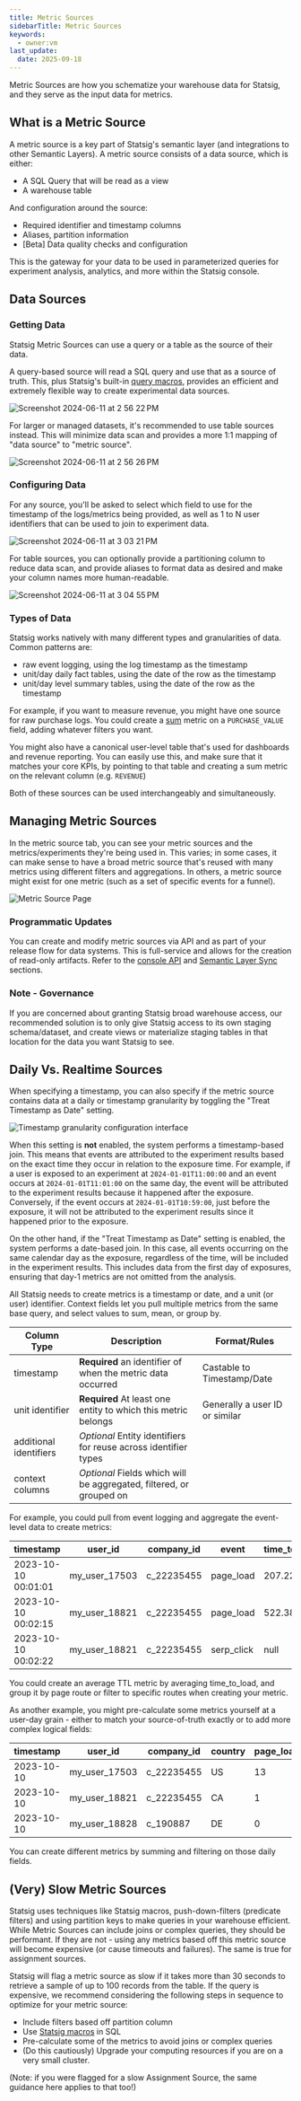 ```yaml
---
title: Metric Sources
sidebarTitle: Metric Sources
keywords:
  - owner:vm
last_update:
  date: 2025-09-18
---
```


Metric Sources are how you schematize your warehouse data for Statsig, and they serve as the input data for metrics.

## What is a Metric Source

A metric source is a key part of Statsig's semantic layer (and integrations to other Semantic Layers). A metric source consists of a data source, which is either:

- A SQL Query that will be read as a view
- A warehouse table

And configuration around the source:

- Required identifier and timestamp columns
- Aliases, partition information
- [Beta] Data quality checks and configuration

This is the gateway for your data to be used in parameterized queries for experiment analysis, analytics, and more within the Statsig console.

## Data Sources

### Getting Data

Statsig Metric Sources can use a query or a table as the source of their data.

A query-based source will read a SQL query and use that as a source of truth. This, plus Statsig's built-in [query macros](/statsig-warehouse-native/configuration/query-tools), provides an efficient and extremely flexible way to create experimental data sources.

![Screenshot 2024-06-11 at 2 56 22 PM](https://github.com/statsig-io/docs/assets/102695539/2cec3d01-f852-4007-aa3b-de276418593b)

For larger or managed datasets, it's recommended to use table sources instead. This will minimize data scan and provides a more 1:1 mapping of "data source" to "metric source".

![Screenshot 2024-06-11 at 2 56 26 PM](https://github.com/statsig-io/docs/assets/102695539/04cb0209-580c-4603-a5db-45a08f00f90b)

### Configuring Data

For any source, you'll be asked to select which field to use for the timestamp of the logs/metrics being provided, as well as 1 to N user identifiers that can be used to join to experiment data.

![Screenshot 2024-06-11 at 3 03 21 PM](https://github.com/statsig-io/docs/assets/102695539/9a972d93-3500-4947-89e7-c144b877887f)

For table sources, you can optionally provide a partitioning column to reduce data scan, and provide aliases to format data as desired and make your column names more human-readable.

![Screenshot 2024-06-11 at 3 04 55 PM](https://github.com/statsig-io/docs/assets/102695539/4b388fac-1124-4606-88f6-a0615bd32b18)

### Types of Data

Statsig works natively with many different types and granularities of data. Common patterns are:

- raw event logging, using the log timestamp as the timestamp
- unit/day daily fact tables, using the date of the row as the timestamp
- unit/day level summary tables, using the date of the row as the timestamp

For example, if you want to measure revenue, you might have one source for raw purchase logs. You could create a [sum](/statsig-warehouse-native/metrics/sum) metric on a `PURCHASE_VALUE` field, adding whatever filters you want.

You might also have a canonical user-level table that's used for dashboards and revenue reporting. You can easily use this, and make sure that it matches your core KPIs, by pointing to that table and creating a sum metric on the relevant column (e.g. `REVENUE`)

Both of these sources can be used interchangeably and simultaneously.

## Managing Metric Sources

In the metric source tab, you can see your metric sources and the metrics/experiments they're being used in. This varies; in some cases, it can make sense to have a broad metric source that's reused with many metrics using different filters and aggregations. In others, a metric source might exist for one metric (such as a set of specific events for a funnel).

![Metric Source Page](https://user-images.githubusercontent.com/102695539/264087800-18970974-b639-4d73-8977-e54de752ae0a.png)

### Programmatic Updates

You can create and modify metric sources via API and as part of your release flow for data systems. This is full-service and allows for the creation of read-only artifacts. Refer to the [console API](/statsig-warehouse-native/configuration/console-api) and [Semantic Layer Sync](/statsig-warehouse-native/configuration/semantic-layer-sync) sections.

### Note - Governance

If you are concerned about granting Statsig broad warehouse access, our recommended solution is to only give Statsig access
to its own staging schema/dataset, and create views or materialize staging tables in that location for the data you want
Statsig to see.

## Daily Vs. Realtime Sources

When specifying a timestamp, you can also specify if the metric source contains data at a daily or timestamp granularity by toggling the "Treat Timestamp as Date" setting.

![Timestamp granularity configuration interface](https://github.com/statsig-io/docs/assets/102695539/f0edfdaf-9531-4583-b440-d05f0f3c3618)

When this setting is **not** enabled, the system performs a timestamp-based join. This means that events are attributed to the experiment results based on the exact time they occur in relation to the exposure time. For example, if a user is exposed to an experiment at `2024-01-01T11:00:00` and an event occurs at `2024-01-01T11:01:00` on the same day, the event will be attributed to the experiment results because it happened after the exposure. Conversely, if the event occurs at `2024-01-01T10:59:00`, just before the exposure, it will not be attributed to the experiment results since it happened prior to the exposure.

On the other hand, if the "Treat Timestamp as Date" setting is enabled, the system performs a date-based join. In this case, all events occurring on the same calendar day as the exposure, regardless of the time, will be included in the experiment results. This includes data from the first day of exposures, ensuring that day-1 metrics are not omitted from the analysis.




All Statsig needs to create metrics is a timestamp or date, and a unit (or user) identifier. Context fields let you pull multiple metrics from
the same base query, and select values to sum, mean, or group by.

| Column Type            | Description                                                         | Format/Rules                   |
| ---------------------- | ------------------------------------------------------------------- | ------------------------------ |
| timestamp              | **Required** an identifier of when the metric data occurred         | Castable to Timestamp/Date     |
| unit identifier        | **Required** At least one entity to which this metric belongs       | Generally a user ID or similar |
| additional identifiers | _Optional_ Entity identifiers for reuse across identifier types     |                                |
| context columns        | _Optional_ Fields which will be aggregated, filtered, or grouped on |                                |

For example, you could pull from event logging and aggregate the event-level data to create metrics:

| timestamp           | user_id       | company_id | event      | time_to_load | page_route |
| ------------------- | ------------- | ---------- | ---------- | ------------ | ---------- |
| 2023-10-10 00:01:01 | my_user_17503 | c_22235455 | page_load  | 207.22       | /          |
| 2023-10-10 00:02:15 | my_user_18821 | c_22235455 | page_load  | 522.38       | /search    |
| 2023-10-10 00:02:22 | my_user_18821 | c_22235455 | serp_click | null         | /search    |

You could create an average TTL metric by averaging time_to_load, and group it by page route or filter to specific routes when creating your metric.

As another example, you might pre-calculate some metrics yourself at a user-day grain - either to match your source-of-truth exactly or to add more complex logical fields:

| timestamp  | user_id       | company_id | country | page_loads | satisfaction_score | revenue_usd | net_revenue_usd |
| ---------- | ------------- | ---------- | ------- | ---------- | ------------------ | ----------- | --------------- |
| 2023-10-10 | my_user_17503 | c_22235455 | US      | 13         | 9                  | 130.21      | 112.33          |
| 2023-10-10 | my_user_18821 | c_22235455 | CA      | 1          | 2                  | 0           | 0               |
| 2023-10-10 | my_user_18828 | c_190887   | DE      | 0          | null               | 22.1        | 0               |

You can create different metrics by summing and filtering on those daily fields.


## (Very) Slow Metric Sources 
Statsig uses techniques like Statsig macros, push-down-filters (predicate filters) and using partition keys to make queries in your warehouse efficient. While Metric Sources can include joins or complex queries, they should be performant. If they are not - using any metrics based off this metric source will become expensive (or cause timeouts and failures). The same is true for assignment sources.

Statsig will flag a metric source as slow if it takes more than 30 seconds to retrieve a sample of up to 100 records from the table. If the query is expensive, we recommend considering the following steps in sequence to optimize for your metric source:
- Include filters based off partition column
- Use [Statsig macros](https://docs.statsig.com/statsig-warehouse-native/guides/best-practices#use-statsigs-macros) in SQL
- Pre-calculate some of the metrics to avoid joins or complex queries
- (Do this cautiously) Upgrade your computing resources if you are on a very small cluster.

(Note: if you were flagged for a slow Assignment Source, the same guidance here applies to that too!)
